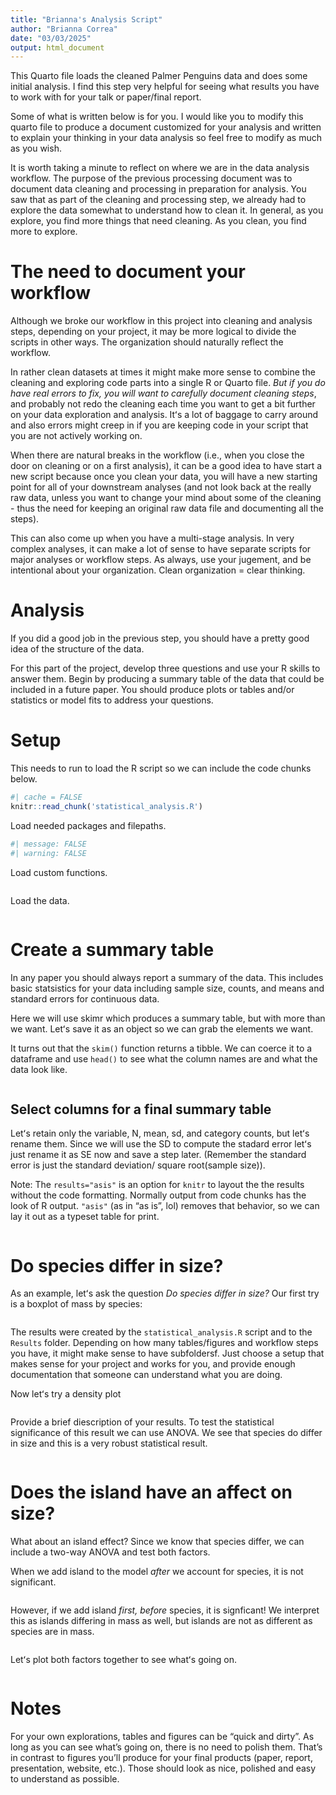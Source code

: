 ```yaml
---
title: "Brianna's Analysis Script"
author: "Brianna Correa"
date: "03/03/2025"
output: html_document
---
```


  
This Quarto file loads the cleaned Palmer Penguins data and does some initial analysis. I find this step very helpful for seeing what results you have to work with for your talk or paper/final report. 

Some of what is written below is for you. I would like you to modify this quarto file to produce a document customized for your analysis and written to explain your thinking in your data analysis so feel free to modify as much as you wish. 

It is worth taking a minute to reflect on where we are in the data analysis workflow. The purpose of the previous processing document was to document data cleaning and processing in preparation for analysis. You saw that as part of the cleaning and processing step, we already had to explore the data somewhat to understand how to clean it. In general, as you explore, you find more things that need cleaning. As you clean, you find more to explore. 

# The need to document your workflow

Although we broke our workflow in this project into cleaning and analysis steps, depending on your project, it may be more logical to divide the scripts in other ways. The organization should naturally reflect the workflow. 

In rather clean datasets at times it might make more sense to combine the cleaning and exploring code parts into a single R or Quarto file. _But if you do have real errors to fix, you will want to carefully document cleaning steps_, and probably not redo the cleaning each time you want to get a bit further on your data exploration and analysis. Itʻs a lot of baggage to carry around and also errors might creep in if you are keeping code in your script that you are not actively working on. 

When there are natural breaks in the workflow (i.e., when you close the door on cleaning or on a first analysis), it can be a good idea to have start a new script because once you clean your data, you will have a new starting point for all of your downstream analyses (and not look back at the really raw data, unless you want to change your mind about some of the cleaning - thus the need for keeping an original raw data file and documenting all the steps).  

This can also come up when you have a multi-stage analysis. In very complex analyses, it can make a lot of sense to have separate scripts for major analyses or workflow steps. As always, use your jugement, and be intentional about your organization. Clean organization = clear thinking.  


# Analysis 

If you did a good job in the previous step, you should have a pretty good idea of the structure of the data. 

For this part of the project, develop three questions and use your R skills to answer them. Begin by producing a summary table of the data that could be included in a future paper. You should produce plots or tables and/or statistics or model fits to address your questions. 

# Setup

This needs to run to load the R script so we can include the code chunks below.

```r
#| cache = FALSE
knitr::read_chunk('statistical_analysis.R')
```

Load needed packages and filepaths.  

```r
#| message: FALSE
#| warning: FALSE
```

Load custom functions.

```r
```

Load the data.

```r
```

# Create a summary table

In any paper you should always report a summary of the data. This includes basic statsistics for your data including sample size, counts, and means and standard errors for continuous data. 

Here we will use skimr which produces a summary table, but with more than we want. Letʻs save it as an object so we can grab the elements we want. 

It turns out that the `skim()` function returns a tibble. We can coerce it to a dataframe and use `head()` to see what the column names are and what the data look like. 

```r
```

## Select columns for a final summary table

Letʻs retain only the variable, N, mean, sd, and category counts, but letʻs rename them. Since we will use the SD to compute the stadard error letʻs just rename it as SE now and save a step later.  (Remember the standard error is just the standard deviation/ square root(sample size)). 

Note: The `results="asis"` is an option for `knitr` to layout the the results without the code formatting. Normally output from code chunks has the look of R output. `"asis"` (as in "as is", lol) removes that behavior, so we can lay it out as a typeset table for print. 

```r
```


# Do species differ in size?

As an example, letʻs ask the question _Do species differ in size?_ Our first try is a boxplot of mass by species:

```r
```

The results were created by the `statistical_analysis.R` script and to the `Results` folder. Depending on how many tables/figures and workflow steps you have, it might make sense to have subfoldersf. Just choose a setup that makes sense for your project and works for you, and provide enough documentation that someone can understand what you are doing.

Now letʻs try a density plot

```r
```

Provide a brief diescription of your results. To test the statistical significance of this result we can use ANOVA. We see that species do differ in size and this is a very robust statistical result. 

```r
```

# Does the island have an affect on size?

What about an island effect? Since we know that species differ, we can include a two-way ANOVA and test both factors. 


When we add island to the model _after_ we account for species, it is not significant. 

```r
```

However, if we add island _first, before_ species, it is signficant! We interpret this as islands differing in mass as well, but islands are not as different as species are in mass. 

```r
```
Letʻs plot both factors together to see whatʻs going on. 

```r
```


# Notes

For your own explorations, tables and figures can be "quick and dirty". As long as you can see what's going on, there is no need to polish them. That's in contrast to figures you'll produce for your final products (paper, report, presentation, website, etc.). Those should look as nice, polished and easy to understand as possible.


